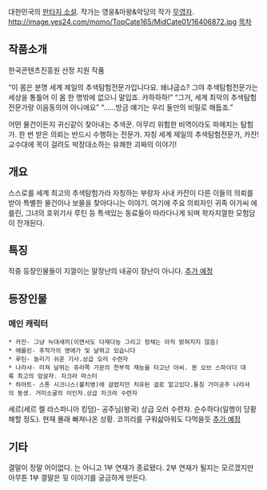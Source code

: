 대한민국의 [[판타지 소설]]. 작가는 영웅&마왕&악당의 작가 [[무영자]].
http://image.yes24.com/momo/TopCate165/MidCate01/16406872.jpg
[[목차]]

== 작품소개 ==

한국콘텐츠진흥원 선정 지원 작품
 


“이 몸은 분명 세계 제일의 추색탐험전문가입니다요. 왜냐굽쇼? 그야 추색탐험전문가는 세상을 통틀어 이 몸 한 명밖에 없으니 말입죠. 캬하하하!”
“그거, 세계 최악의 추색탐험전문가랑 이음동의어 아니에요”
“……방금 얘기는 우리 둘만의 비밀로 해둡죠.”

어떤 물건이든지 귀신같이 찾아내는 추색꾼.
아무리 위험한 비역이라도 파헤치는 탐험가.
한 번 받은 의뢰는 반드시 수행하는 전문가.
자칭 세계 제일의 추색탐험전문가, 카잔!
교수대에 목이 걸려도 박장대소하는 유쾌한 괴짜의 이야기! 

== 개요 ==

스스로를 세계 최고의 추색탐험가라 자칭하는 부랑자 사내 카잔이 다른 이들의 의뢰를 받아 특별한 물건이나 보물을 찾아다니는 이야기. 여기에 주요 의뢰자인 귀족 아가씨 에를린, 그녀의 호위기사 루틴 등 특색있는 동료들이 따라다니게 되며 왁자지껄한 모험담이 전개된다.

== 특징 ==
작중 등장인물들이 지껄이는 말장난의 내공이 장난이 아니다.
[[추가 예정]]

== 등장인물 ==
=== 메인 캐릭터 ===
 * 카잔- 그냥 늑대새끼(이면서도 다재다능 그리고 정채는 아직 밝혀지지 않음)
 * 에를린- 후작가의 영애가 및 날뛰고 있습니다
 * 루틴- 놀리기 쉬운 기사.상급 오러 수련자
 * 나라샤- 미쳐 날뛰는 쥬라쪽 가문의 천부적 재능을 타고난 아씨. 퀸 오브 스파이더 대륙 최고의 암살자. 차크라 마스터
 * 하야트- 스톤 시크니스(불치병)에 걸렸지만 치유된 걸로 알고있다.통칭 거미공주 나라샤의 동생. 거미소굴의 이인자.상급 차크라 수련자

세르(세르 켈 라스파니아 킹덤)- 공주님(왕국) 상급 오러 수련자. 순수하다(일행이 당황해할 정도). 현재 몰래 빠져나온 상황. 코끼리를 구워삶아워도 다먹을듯
[[추가 예정]]

== 기타 ==
결말이 정말 어이없다.
는 아니고 1부 연재가 종료됐다. 2부 연재가 될지는 모르겠지만 아무튼 1부 결말은 뒷 이야기를 궁금하게 만든다.
